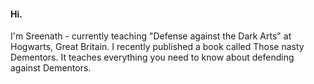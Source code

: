 #### Hi.

I'm Sreenath - currently teaching "Defense against the Dark Arts" at Hogwarts, Great Britain. I recently published a book called Those nasty Dementors. It teaches everything you need to know about defending against Dementors.